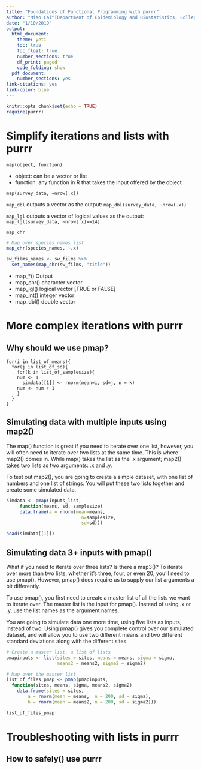 ```yaml
---
title: "Foundations of Functional Programming with purrr"
author: "Miao Cai^[Department of Epidemiology and Biostatistics, College for Public Health and Social Justice, Saint Louis University. Email: [miao.cai@slu.edu](miao.cai@slu.edu)]"
date: "1/10/2019"
output:
  html_document:
    theme: yeti
    toc: true
    toc_float: true
    number_sections: true
    df_print: paged
    code_folding: show
  pdf_document:
    number_sections: yes
link-citations: yes
link-color: blue
---
```


```r
knitr::opts_chunk$set(echo = TRUE)
require(purrr)
```

# Simplify iterations and lists with purrr

`map(object, function)`

- object: can be a vector or list
- function: any function in R that takes the input offered by the object

`map(survey_data, ~nrow(.x))`

`map_dbl` outputs a vector as the output:
`map_dbl(survey_data, ~nrow(.x))`


`map_lgl` outputs a vector of logical values as the output:
`map_lgl(survey_data, ~nrow(.x)==14)`


`map_chr`
```r
# Map over species_names list
map_chr(species_names, ~.x)

sw_films_names <- sw_films %>% 
  set_names(map_chr(sw_films, "title"))
```


- map_*()	Output
- map_chr()	character vector
- map_lgl()	logical vector [TRUE or FALSE]
- map_int()	integer vector
- map_dbl()	double vector

# More complex iterations with purrr

## Why should we use pmap?

```
for(i in list_of_means){
  for(j in list_of_sd){
    for(k in list_of_samplesize){
    num <- 1
      simdata[[1]] <- rnorm(mean=i, sd=j, n = k)
    num <- num + 1
    }
  }
}
```

## Simulating data with multiple inputs using map2()

The map() function is great if you need to iterate over one list, however, you will often need to iterate over two lists at the same time. This is where map2() comes in. While map() takes the list as the .x argument; map2() takes two lists as two arguments: .x and .y.

To test out map2(), you are going to create a simple dataset, with one list of numbers and one list of strings. You will put these two lists together and create some simulated data.

```r
simdata <- pmap(inputs_list, 
     function(means, sd, samplesize)
     data.frame(a = rnorm(mean=means,
                            n=samplesize, 
                            sd=sd)))

head(simdata[[1]])
```

## Simulating data 3+ inputs with pmap()

What if you need to iterate over three lists? Is there a map3()? To iterate over more than two lists, whether it's three, four, or even 20, you'll need to use pmap(). However, pmap() does require us to supply our list arguments a bit differently.

To use pmap(), you first need to create a master list of all the lists we want to iterate over. The master list is the input for pmap(). Instead of using .x or .y, use the list names as the argument names.

You are going to simulate data one more time, using five lists as inputs, instead of two. Using pmap() gives you complete control over our simulated dataset, and will allow you to use two different means and two different standard deviations along with the different sites.

```r
# Create a master list, a list of lists
pmapinputs <- list(sites = sites, means = means, sigma = sigma, 
                   means2 = means2, sigma2 = sigma2)

# Map over the master list
list_of_files_pmap <- pmap(pmapinputs, 
  function(sites, means, sigma, means2, sigma2) 
    data.frame(sites = sites,
        a = rnorm(mean = means,  n = 200, sd = sigma),
        b = rnorm(mean = means2, n = 200, sd = sigma2)))

list_of_files_pmap
```

# Troubleshooting with lists in purrr

## How to safely() use purrr













































